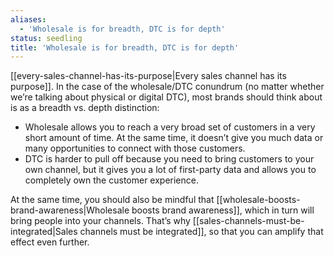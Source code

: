 ```yaml
---
aliases:
  - 'Wholesale is for breadth, DTC is for depth'
status: seedling
title: 'Wholesale is for breadth, DTC is for depth'
---
```

[[every-sales-channel-has-its-purpose|Every sales channel has its purpose]]. In the case of the wholesale/DTC conundrum (no matter whether we’re talking about physical or digital DTC), most brands should think about is as a breadth vs. depth distinction:

- Wholesale allows you to reach a very broad set of customers in a very short amount of time. At the same time, it doesn’t give you much data or many opportunities to connect with those customers.
- DTC is harder to pull off because you need to bring customers to your own channel, but it gives you a lot of first-party data and allows you to completely own the customer experience.

At the same time, you should also be mindful that [[wholesale-boosts-brand-awareness|Wholesale boosts brand awareness]], which in turn will bring people into your channels. That’s why [[sales-channels-must-be-integrated|Sales channels must be integrated]], so that you can amplify that effect even further.
